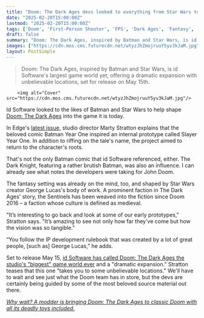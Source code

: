 ```yaml
---
title: "Doom: The Dark Ages devs looked to everything from Star Wars to Batman Year One to shape the iconic shooter's next game"
date: "2025-02-20T15:00:00Z"
lastmod: "2025-02-20T15:00:00Z"
tags: ['Doom', 'First-Person Shooter', 'FPS', 'Dark Ages', 'Fantasy', 'Batman', 'Star Wars', 'Id Software', 'PC', 'Consoles']
draft: false
summary: "Doom: The Dark Ages, inspired by Batman and Star Wars, is id Software's largest game world yet, offering a dramatic expansion with unbelievable locations, set for release on May 15th."
images: ["https://cdn.mos.cms.futurecdn.net/wtyzJhZmojruuY5yv3kJaM.jpg"]
layout: PostSimple
---
```

> Doom: The Dark Ages, inspired by Batman and Star Wars, is id Software's largest game world yet, offering a dramatic expansion with unbelievable locations, set for release on May 15th.


        <img alt="Cover" src="https://cdn.mos.cms.futurecdn.net/wtyzJhZmojruuY5yv3kJaM.jpg"/>
        
Id Software looked to the likes of Batman and Star Wars to help shape [Doom: The Dark Ages](https://www.gamesradar.com/games/fps/doom-the-dark-ages-guide/) into the game it is today.

In Edge's [latest issue,](https://www.awin1.com/awclick.php?awinmid=2961&awinaffid=103504&clickref=grd-us-1263034214121199979&p=https%3A%2F%2Fwww.magazinesdirect.com%2Faz-magazines%2F6936449%2Fedge-magazine-subscription.thtml) studio director Marty Stratton explains that the beloved comic Batman Year One inspired an internal prototype called Slayer Year One. In addition to riffing on the tale's name, the project aimed to return to the character's roots.

That's not the only Batman comic that id Software referenced, either. The Dark Knight, featuring a rather brutish Batman, was also an influence. I can already see what notes the developers were taking for John Doom.

The fantasy setting was already on the mind, too, and shaped by Star Wars creator George Lucas's body of work. A prominent faction in The Dark Ages' story, the Sentinels has been weaved into the fiction since Doom 2016 – a faction whose culture is defined as medieval.

"It’s interesting to go back and look at some of our early prototypes," Stratton says. "It’s amazing to see not only how far they’ve come but how the vision was so tangible."

“You follow the IP development rulebook that was created by a lot of great people, [such as] George Lucas,” he adds.

Set to release May 15, [id Software has called Doom: The Dark Ages the studio's "biggest" game world ever](https://www.gamesradar.com/games/fps/doom-the-dark-ages-is-id-softwares-biggest-game-world-ever-its-a-dramatic-expansion-for-our-world/) and a "dramatic expansion." Stratton teases that this one "takes you to some unbelievable locations." We'll have to wait and see just what the Doom team has in store, but the devs are certainly being guided by some of the most beloved source material out there.

[<em>Why wait? A modder is bringing Doom: The Dark Ages to classic Doom with all its deadly toys included.</em>](https://www.gamesradar.com/games/fps/why-wait-a-modder-is-bringing-doom-the-dark-ages-to-classic-doom-with-all-its-deadly-toys-included/)
        